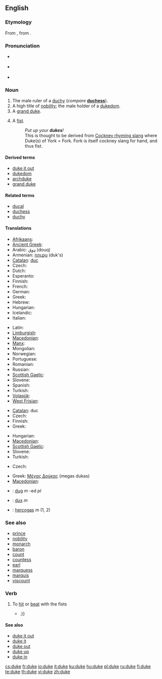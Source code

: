 {{also|Duke}}
==English==
{{wikipedia}}

===Etymology===
From {{etyl|fro}} {{term|lang=fro|duc}}, from {{etyl|la}} {{term|lang=la|dux}}.

===Pronunciation===
* {{a|Commonwealth}} {{IPA|/dju:k/}}
* {{a|US}} {{IPA|/du:k/ }}
* {{audio|en-us-duke.ogg|Audio (US)}}
*: {{rhymes|uːk}}

===Noun===
{{en-noun}}

# The male ruler of a [[duchy]] (''compare'' '''[[duchess]]''').
# A high title of [[nobility]]; the male holder of a [[dukedom]].
# A [[grand duke]].
# {{slang|usually in plural}} A [[fist]].
#: ''Put up your '''dukes'''!''
#: This is thought to be derived from [[Wikipedia:Cockney rhyming slang|Cockney rhyming slang]] where Duke(s) of York = Fork. Fork is itself cockney slang for hand, and thus fist.

====Derived terms====
* [[duke it out]]
* [[dukedom]]
* [[archduke]]
* [[grand duke]]

====Related terms====
* [[ducal]]
* [[duchess]]
* [[duchy]]

====Translations====
{{trans-top|male ruler of a duchy}}
* [[Afrikaans]]: {{t-|af|hertog|xs=Afrikaans}}
* [[Ancient Greek]]: {{tø|grc|Δούξ|sc=polytonic}}
* Arabic: [[دوق]] (douq)
* Armenian: [[դուքս]] (duk's)
* [[Catalan]]: [[duc]] {{m}}
* Czech: {{t-|cs|vévoda|m}}
* Dutch: {{t+|nl|hertog|m}}
* Esperanto: {{t-|eo|duko|xs=Esperanto}}
* Finnish: {{t-|fi|herttua}}
* French: {{t+|fr|duc|m}}
* German: {{t+|de|Herzog|m}}
* Greek: {{t|el|Δούκας|m|sc=Grek}}
* Hebrew: {{t+|he|דוכס|sc=Hebr}}
* Hungarian: {{t+|hu|herceg}}
* Icelandic: {{t|is|hertogi|m}}
* Italian: {{t-|it|duca|m}}
{{trans-mid}}
* Latin: {{t+|la|dux|m}}
* [[Limburgish]]: {{t-|li|hertog|xs=Limburgish}}
* [[Macedonian]]: {{t|mk|војвода|m|tr=vójvoda|sc=Cyrl|xs=Macedonian}}
* [[Manx]]: {{t-|gv|duic|xs=Manx}}
* Mongolian: {{t-|mn|гүн|tr=gün|sc=Cyrl|xs=Mongolian}}
* Norwegian: {{t-|no|hertug}}
* Portuguese: {{t+|pt|duque|m}}
* Romanian: {{t-|ro|duce|m}}
* Russian: {{t+|ru|герцог|m|tr=gértsog|sc=Cyrl}}
* [[Scottish Gaelic]]: {{t-|gd|diùc|m|xs=Scottish Gaelic}}
* Slovene: {{t+|sl|vojvoda|m}}
* Spanish: {{t+|es|duque|m}}
* Turkish: {{t+|tr|dük}}
* [[Volapük]]: {{t+|vo|dük|xs=Volapük}}
* [[West Frisian]]: {{t-|fy|hartoch|xs=West Frisian}}
{{trans-bottom}}

{{trans-top|male holder of a dukedom}}
* [[Catalan]]: duc
* Czech: {{t-|cs|vévoda|m}}
* Finnish: {{t-|fi|herttua}}
* Greek: {{t+|el|δούκας|tr=dukas|sc=Grek}}
{{trans-mid}}
* Hungarian: {{t+|hu|herceg}}
* [[Macedonian]]: {{t|mk|војвода|m|tr=vójvoda|sc=Cyrl|xs=Macedonian}}
* [[Scottish Gaelic]]: {{t-|gd|diùc|m|xs=Scottish Gaelic}}
* Slovene: {{t+|sl|vojvoda|m}}
* Turkish: {{t+|tr|dük}}
{{trans-bottom}}

{{trans-top|grand duke}}
* Czech: {{t-|cs|velkovévoda|m}}
{{trans-mid}}
* Greek: [[Μέγας Δούκας]] (megas dukas) {{m}}
* [[Macedonian]]: {{t|mk|велик војвода|m|tr=vélik vójvoda|sc=Cyrl|xs=Macedonian}}
{{trans-bottom}}

{{trans-top|slang: fist}}
{{trans-mid}}
{{trans-bottom}}

<!--Remove this section once all of the translations below have been moved into the tables above.-->
{{checktrans-top}}
* {{ttbc|Breton}}: [[dug]] ''m'' -ed ''pl''
* {{ttbc|Latin}}: [[dux]] ''m''
* {{ttbc|Lithuanian}}: [[hercogas]] ''m'' (1, 2)
{{trans-bottom}}

===See also===
* [[prince]]
* [[nobility]]
* [[monarch]]
* [[baron]]
* [[count]]
* [[countess]]
* [[earl]]
* [[marquess]]
* [[marquis]]
* [[viscount]]

===Verb===
{{en-verb|duk|ed}}

# {{rare}} To [[hit]] or [[beat]] with the fists
#* {{quote-book|2003|John A. Dinan|Private Eyes in the Comics|isbn=159393002X|pageurl=http://books.google.com/books?id=7vvAzXjtBAcC&pg=PA65|page=65
|passage=It seems that PI Rainer was '''duked''' by his wife {{...|and he explores his feelings of being on the receiving end of a beating with the gal who is the object of their $300 case, Leila Burnett}}.}}

====See also====
* [[duke it out]]
* [[duke it]]
* [[duke out]]
* [[duke up]]
* [[duke in]]

[[cs:duke]]
[[fr:duke]]
[[io:duke]]
[[it:duke]]
[[ku:duke]]
[[hu:duke]]
[[pl:duke]]
[[ru:duke]]
[[fi:duke]]
[[te:duke]]
[[th:duke]]
[[vi:duke]]
[[zh:duke]]